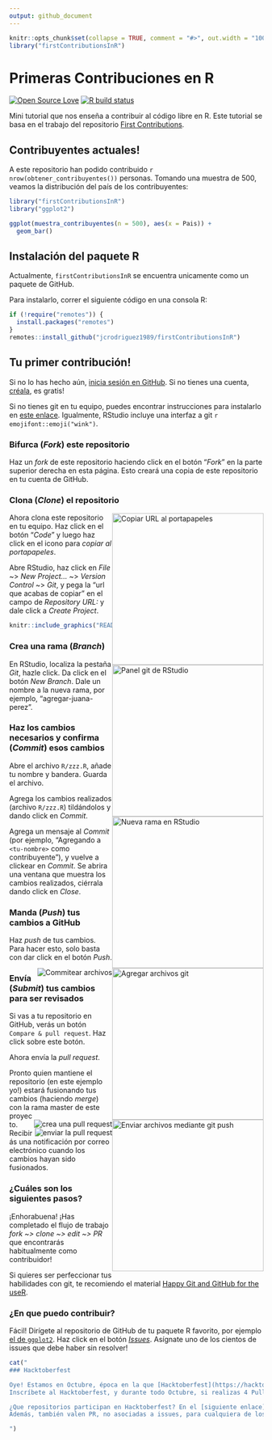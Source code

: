 ```yaml
---
output: github_document
---
```


```r
knitr::opts_chunk$set(collapse = TRUE, comment = "#>", out.width = "100%")
library("firstContributionsInR")
```

# Primeras Contribuciones en R

<!-- badges: start -->
[![Open Source Love](https://badges.frapsoft.com/os/v1/open-source.png)](https://github.com/ellerbrock/open-source-badges/)
[![R build status](https://github.com/jcrodriguez1989/firstContributionsInR/workflows/R-CMD-check/badge.svg)](https://github.com/jcrodriguez1989/firstContributionsInR/actions)
<!-- badges: end -->

Mini tutorial que nos enseña a contribuir al código libre en R. Este tutorial se basa en el trabajo 
del repositorio [First Contributions
](https://github.com/firstcontributions/first-contributions/blob/master/translations/README.es.md).

## Contribuyentes actuales!

A este repositorio han podido contribuido `r nrow(obtener_contribuyentes())` personas.
Tomando una muestra de 500, veamos la distribución del país de los contribuyentes:

```r
library("firstContributionsInR")
library("ggplot2")

ggplot(muestra_contribuyentes(n = 500), aes(x = Pais)) +
  geom_bar()
```

## Instalación del paquete R

Actualmente, `firstContributionsInR` se encuentra unicamente como un paquete de
GitHub.

Para instalarlo, correr el siguiente código en una consola R:

```r
if (!require("remotes")) {
  install.packages("remotes")
}
remotes::install_github("jcrodriguez1989/firstContributionsInR")
```

## Tu primer contribución!

Si no lo has hecho aún, [inicia sesión en GitHub](https://github.com/login). Si no tienes una cuenta, [créala](https://github.com/join), es gratis!

Si no tienes git en tu equipo, puedes encontrar instrucciones para instalarlo en [este enlace](https://help.github.com/articles/set-up-git/). Igualmente, RStudio incluye una interfaz a git `r emojifont::emoji("wink")`.

### Bifurca (*Fork*) este repositorio

Haz un *fork* de este repositorio haciendo click en el botón "*Fork*" en la parte superior derecha en esta página.
Esto creará una copia de este repositorio en tu cuenta de GitHub.

### Clona (*Clone*) el repositorio

<img style="float: right;" width="300" src="README_files/capturas/copy-to-clipboard.png" alt="Copiar URL al portapapeles" />

Ahora clona este repositorio en tu equipo. Haz click en el botón "*Code*" y luego haz click en el icono para *copiar al portapapeles*.

Abre RStudio, haz click en *File* ~> *New Project...* ~> *Version Control* ~> *Git*, y pega la "url que acabas de copiar" en el campo de *Repository URL:* y dale click a *Create Project*.


```r
knitr::include_graphics("README_files/capturas/rstudio-clone.png")
```

### Crea una rama (*Branch*)

<img style="float: right;" width="300" src="README_files/capturas/rstudio-git.png" alt="Panel git de RStudio" />

En RStudio, localiza la pestaña *Git*, hazle click. Da click en el botón *New Branch*. Dale un nombre a la nueva rama, por ejemplo, "agregar-juana-perez".

<img style="float: right;" width="300" src="README_files/capturas/rstudio-branch.png" alt="Nueva rama en RStudio" />

### Haz los cambios necesarios y confirma (*Commit*) esos cambios

Abre el archivo `R/zzz.R`, añade tu nombre y bandera. Guarda el archivo.

Agrega los cambios realizados (archivo `R/zzz.R`) tildándolos y dando click en *Commit*.

<img style="float: right;" width="300" src="README_files/capturas/rstudio-add.png" alt="Agregar archivos git" />

Agrega un mensaje al *Commit* (por ejemplo, "Agregando a `<tu-nombre>` como contribuyente"), y vuelve a clickear en *Commit*. Se abrira una ventana que muestra los cambios realizados, ciérrala dando click en *Close*.

<img style="float: right;" src="README_files/capturas/rstudio-commit.png" alt="Commitear archivos" />

### Manda (*Push*) tus cambios a GitHub

Haz *push* de tus cambios. Para hacer esto, solo basta con dar click en el botón *Push*.

<img style="float: right;" width="300" src="README_files/capturas/rstudio-push.png" alt="Enviar archivos mediante git push" />

### Envía (*Submit*) tus cambios para ser revisados

Si vas a tu repositorio en GitHub, verás un botón `Compare & pull request`. Haz click sobre este botón.

<img style="float: right;" src="README_files/capturas/compare-and-pull.png" alt="crea una pull request" />

Ahora envía la *pull request*.

<img style="float: right;" src="README_files/capturas/submit-pull-request.png" alt="enviar la pull request" />

Pronto quien mantiene el repositorio (en este ejemplo yo!) estará fusionando tus cambios (haciendo *merge*) con la rama master de este proyecto. Recibirás una notificación por correo electrónico cuando los cambios hayan sido fusionados.

### ¿Cuáles son los siguientes pasos?

¡Enhorabuena! ¡Has completado el flujo de trabajo *_fork ~> clone ~> edit ~> PR_* que encontrarás habitualmente como contribuidor!

Si quieres ser perfeccionar tus habilidades con git, te recomiendo el material [Happy Git and GitHub for the useR
](https://happygitwithr.com/).

### ¿En que puedo contribuir?

Fácil! Dirígete al repositorio de GitHub de tu paquete R favorito, por ejemplo [el de `ggplot2`](https://github.com/tidyverse/ggplot2). Haz click en el botón [*Issues*](https://github.com/tidyverse/ggplot2/issues). Asígnate uno de los cientos de issues que debe haber sin resolver!

```r
cat("
### Hacktoberfest

Oye! Estamos en Octubre, época en la que [Hacktoberfest](https://hacktoberfest.digitalocean.com/) nos premia por contribuir al código libre!
Inscríbete al Hacktoberfest, y durante todo Octubre, si realizas 4 Pull Requests a repositorios adheridos, recibirás un premio por ello!

¿Que repositorios participan en Hacktoberfest? En el [siguiente enlace](https://github.com/search?l=R&q=label%3Ahacktoberfest+state%3Aopen+no%3Aassignee+is%3Aissue&type=Issues) encontrarás repositorios R para los cuales sus creadores han marcado issues facilmente solucionables durante el Hacktoberfest.
Además, también valen PR, no asociadas a issues, para cualquiera de los repositorios R de [esta lista](https://github.com/topics/hacktoberfest?l=R).

")
```

